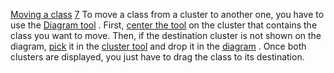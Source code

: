 [[Property:title|Moving a class]]
[[Property:weight|7]]
To move a class from a cluster to another one, you have to use the [[Diagram tool: Introduction|Diagram tool]] . First, [[Centering tools on a component|center the tool]]  on the cluster that contains the class you want to move. Then, if the destination cluster is not shown on the diagram, [[Pick-and-drop mechanism|pick]]  it in the [[Cluster tool: Introduction|cluster tool]]  and drop it in the [[Diagram tool: Introduction|diagram]] . Once both clusters are displayed, you just have to drag the class to its destination. 
{{seealso| '''See Also''' <br/>
[[Looking for a class|Find where a class is]]  <br/>
[[Looking for a cluster|Find where a cluster is]]  }}




